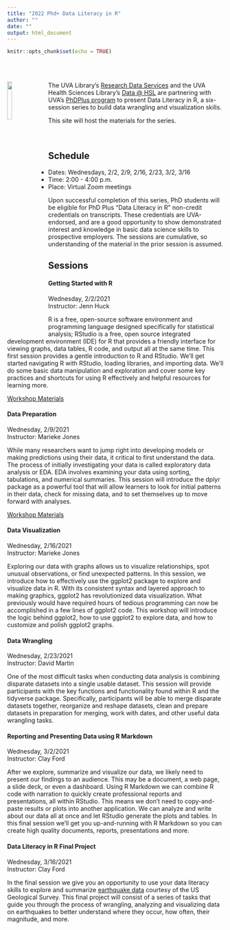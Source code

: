 ```yaml
---
title: "2022 Phd+ Data Literacy in R"
author: ""
date: ""
output: html_document
---
```


```r
knitr::opts_chunk$set(echo = TRUE)
```

<br>
<br>

<img src="../images/Rlogo.png" style="float:left; width:15%; margin-right: 20px">
The UVA Library's [Research Data Services](https://data.library.virginia.edu) and the UVA Health Sciences Library's <a href="https://guides.hsl.virginia.edu/c.php?g=866544&p=6216976"> Data @ HSL</a> are partnering with UVA's [PhDPlus program](http://phdplus.virginia.edu/) to present Data Literacy in R, a six-session series to build data wrangling and visualization skills.

This site will host the materials for the series.

<br>

## Schedule
* Dates: Wednesdays, 2/2, 2/9, 2/16, 2/23, 3/2, 3/16
* Time: 2:00 - 4:00 p.m.
* Place: Virtual Zoom meetings

Upon successful completion of this series, PhD students will be eligible for PhD Plus “Data Literacy in R” non-credit credentials on transcripts. These credentials are UVA-endorsed, and are a good opportunity to show demonstrated interest and knowledge in basic data science skills to prospective employers. The sessions are cumulative, so understanding of the material in the prior session is assumed. 




## Sessions

#### **Getting Started with R **
Wednesday, 2/2/2021  
Instructor: Jenn Huck

R is a free, open-source software environment and programming language designed specifically for statistical analysis; RStudio is a free, open source integrated development environment (IDE) for R that provides a friendly interface for viewing graphs, data tables, R code, and output all at the same time. This first session provides a gentle introduction to R and RStudio. We’ll get started navigating R with RStudio, loading libraries, and importing data. We’ll do some basic data manipulation and exploration and cover some key practices and shortcuts for using R effectively and helpful resources for learning more.

[Workshop Materials](https://github.com/uvastatlab/phdplus2022/raw/main/docs/getting-started-R.zip)


#### **Data Preparation**
Wednesday, 2/9/2021   
Instructor: Marieke Jones

While many researchers want to jump right into developing models or making predictions using their data, it critical to first understand the data. The process of initially investigating your data is called exploratory data analysis or EDA. EDA involves examining your data using sorting, tabulations, and numerical summaries. This session will introduce the dplyr package as a powerful tool that will allow learners to look for initial patterns in their data, check for missing data, and to set themselves up to move forward with analyses.

[Workshop Materials](https://github.com/uvastatlab/phdplus2022/raw/main/docs/dataprep.zip)

#### **Data Visualization**
Wednesday, 2/16/2021   
Instructor: Marieke Jones  

Exploring our data with graphs allows us to visualize relationships, spot unusual observations, or find unexpected patterns. In this session, we introduce how to effectively use the ggplot2 package to explore and visualize data in R. With its consistent syntax and layered approach to making graphics, ggplot2 has revolutionized data visualization. What previously would have required hours of tedious programming can now be accomplished in a few lines of ggplot2 code. This workshop will introduce the logic behind ggplot2, how to use ggplot2 to explore data, and how to customize and polish ggplot2 graphs. 


#### **Data Wrangling**
Wednesday, 2/23/2021   
Instructor: David Martin

One of the most difficult tasks when conducting data analysis is combining disparate datasets into a single usable dataset. This session will provide participants with the key functions and functionality found within R and the tidyverse package. Specifically, participants will be able to merge disparate datasets together, reorganize and reshape datasets, clean and prepare datasets in preparation for merging, work with dates, and other useful data wrangling tasks.


#### **Reporting and Presenting Data using R Markdown**
Wednesday, 3/2/2021   
Instructor: Clay Ford    

After we explore, summarize and visualize our data, we likely need to present our findings to an audience. This may be a document, a web page, a slide deck, or even a dashboard. Using R Markdown we can combine R code with narration to quickly create professional reports and presentations, all within RStudio. This means we don't need to copy-and-paste results or plots into another application. We can analyze and write about our data all at once and let RStudio generate the plots and tables. In this final session we'll get you up-and-running with R Markdown so you can create high quality documents, reports, presentations and more. 


#### **Data Literacy in R Final Project**
Wednesday, 3/16/2021   
Instructor: Clay Ford    

In the final session we give you an opportunity to use your data literacy skills to explore and summarize [earthquake data](https://earthquake.usgs.gov/earthquakes/feed/v1.0/csv.php) courtesy of the US Geological Survey. This final project will consist of a series of tasks that guide you through the process of wrangling, analyzing and visualizing data on earthquakes to better understand where they occur, how often, their magnitude, and more. 


<br>
<br>
  
    
    
      

